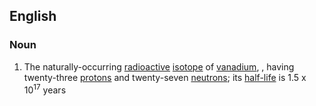 ==English==

===Noun===
{{wikipedia|Isotopes of vanadium}}
{{en-noun|sg=[[vanadium-50]]|-}}

#{{isotope}} The naturally-occurring [[radioactive]] [[isotope]] of [[vanadium]], {{nuclide|50|23|V}}, having twenty-three [[proton]]s and twenty-seven [[neutron]]s; its [[half-life]] is 1.5 x 10<sup>17</sup> years